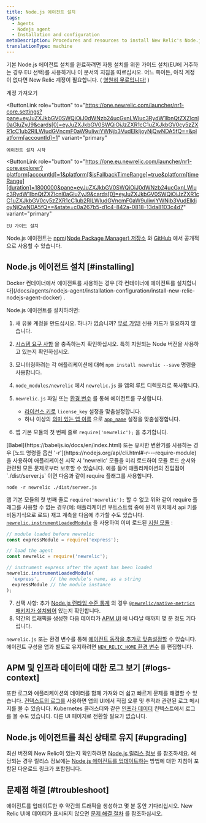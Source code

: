 ```yaml
---
title: Node.js 에이전트 설치
tags:
  - Agents
  - Nodejs agent
  - Installation and configuration
metaDescription: Procedures and resources to install New Relic's Node.js agent.
translationType: machine
---
```


기본 Node.js 에이전트 설치를 완료하려면 자동 설치를 위한 가이드 설치(EU에 거주하는 경우 EU 선택)를 사용하거나 이 문서의 지침을 따르십시오. 어느 쪽이든, 아직 계정이 없다면 New Relic 계정이 필요합니다. ( [영원히 무료입니다!](/docs/accounts/accounts-billing/new-relic-one-pricing-billing/new-relic-one-pricing-billing/#how-pricing-works) )

<ButtonGroup>
  <ButtonLink
    data-tessen="stitchedPathLinkClick"
    role="button"
    to="https://newrelic.com/signup"
    variant="primary"
  >
    계정 가져오기
  </ButtonLink>

  <ButtonLink
    role="button"
    to="https://one.newrelic.com/launcher/nr1-core.settings?pane=eyJuZXJkbGV0SWQiOiJ0dWNzb24ucGxnLWluc3RydW1lbnQtZXZlcnl0aGluZyJ9&cards[0]=eyJuZXJkbGV0SWQiOiJzZXR1cC1uZXJkbGV0cy5zZXR1cC1ub2RlLWludGVncmF0aW9uIiwiYWNjb3VudElkIjoyNjQwNDA5fQ==&platform[accountId]=1"
    variant="primary"
  >
    에이전트 설치 시작
  </ButtonLink>

  <ButtonLink
    role="button"
    to="https://one.eu.newrelic.com/launcher/nr1-core.explorer?platform[accountId]=1&platform[$isFallbackTimeRange]=true&platform[timeRange][duration]=1800000&pane=eyJuZXJkbGV0SWQiOiJ0dWNzb24ucGxnLWluc3RydW1lbnQtZXZlcnl0aGluZyJ9&cards[0]=eyJuZXJkbGV0SWQiOiJzZXR1cC1uZXJkbGV0cy5zZXR1cC1ub2RlLWludGVncmF0aW9uIiwiYWNjb3VudElkIjoyNjQwNDA5fQ==&state=c0a267b5-d1c4-842a-0818-13da8103c4d7"
    variant="primary"
  >
    EU 가이드 설치
  </ButtonLink>
</ButtonGroup>

Node.js 에이전트는 [npm(Node Package Manager) 저장소](https://npmjs.org/package/newrelic) 와 [GitHub](https://github.com/newrelic/node-newrelic) 에서 공개적으로 사용할 수 있습니다.

## Node.js 에이전트 설치 [#installing]

<Callout variant="important">
  Docker 컨테이너에서 에이전트를 사용하는 경우 [각 컨테이너에 에이전트를 설치합니다](/docs/agents/nodejs-agent/installation-configuration/install-new-relic-nodejs-agent-docker) .
</Callout>

Node.js 에이전트를 설치하려면:

1. 새 유물 계정을 만드십시오. 하나가 없습니까? [무료 가입!](https://newrelic.com/signup) 신용 카드가 필요하지 않습니다.

2. [시스템 요구 사항](/docs/agents/nodejs-agent/getting-started/compatibility-requirements-nodejs-agent) 을 충족하는지 확인하십시오. 특히 지원되는 Node 버전을 사용하고 있는지 확인하십시오.

3. 모니터링하려는 각 애플리케이션에 대해 `npm install newrelic --save` 명령을 사용합니다.

4. `node_modules/newrelic` 에서 `newrelic.js` 을 앱의 루트 디렉토리로 복사합니다.

5. `newrelic.js` 파일 또는 [환경 변수](/docs/agents/nodejs-agent/installation-configuration/nodejs-agent-configuration#environment) 를 통해 에이전트를 구성합니다.

   * [라이선스 키로](/docs/apis/intro-apis/new-relic-api-keys/#ingest-license-key) `license_key` 설정을 맞춤설정합니다.
   * 하나 이상의 [의미 있는 앱 이름](/docs/apm/new-relic-apm/installation-and-configuration/naming-your-application) 으로 [`app_name`](/docs/agents/nodejs-agent/installation-configuration/nodejs-agent-configuration#app_name) 설정을 맞춤설정합니다.

6. 앱 기본 모듈의 첫 번째 줄로 `require('newrelic');` 을 추가합니다.

<Callout variant="important">
  [Babel](https://babeljs.io/docs/en/index.html) 또는 유사한 변환기를 사용하는 경우 [노드 명령줄 옵션 '-r'](https://nodejs.org/api/cli.html#-r---require-module) 을 사용하여 애플리케이션 시작 시 'newrelic' 모듈을 미리 로드하여 모듈 로드 순서와 관련된 모든 문제로부터 보호할 수 있습니다. 예를 들어 애플리케이션의 진입점이 `./dist/server.js` 이면 다음과 같이 require 플래그를 사용합니다.

  ```
  node -r newrelic ./dist/server.js
  ```

  앱 기본 모듈의 첫 번째 줄로 `require('newrelic');` 할 수 없고 위와 같이 require 플래그를 사용할 수 없는 경우(예: 애플리케이션 부트스트랩 중에 원격 위치에서 api 키를 비동기식으로 로드) 재고 계측을 다음에 추가할 수도 있습니다. [`newrelic.instrumentLoadedModule`](/docs/apm/agents/nodejs-agent/api-guides/nodejs-agent-api/#instrumentLoadedModule) 을 사용하여 이미 로드된 [지원 모듈](https://github.com/newrelic/node-newrelic/blob/0113eb5f0e707dc662a17d262a841503bab88841/lib/instrumentations.js#L6#L6) :

  ```js
  // module loaded before newrelic 
  const expressModule = require('express');

  // load the agent
  const newrelic = require('newrelic');

  // instrument express after the agent has been loaded
  newrelic.instrumentLoadedModule(
    'express',    // the module's name, as a string
    expressModule // the module instance
  );
  ```
</Callout>

7. 선택 사항: 추가 [Node.js 런타임 수준 통계](/docs/agents/nodejs-agent/supported-features/node-vms-statistics-page) 의 경우 [`@newrelic/native-metrics` 패키지가 설치되어](/docs/agents/nodejs-agent/supported-features/node-vm-measurements) 있는지 확인합니다.
8. 약간의 트래픽을 생성한 다음 데이터가 [APM UI](/docs/apm/applications-menu/monitoring/apm-overview-page) 에 나타날 때까지 몇 분 정도 기다립니다.

`newrelic.js` 또는 환경 변수를 통해 [에이전트 동작을 추가로 맞춤설정할](/docs/agents/nodejs-agent/installation-configuration/nodejs-agent-configuration) 수 있습니다. 에이전트 구성을 앱과 별도로 유지하려면 [`NEW_RELIC_HOME` 환경 변수](/docs/agents/nodejs-agent/installation-configuration/nodejs-agent-configuration#home) 를 편집합니다.

## APM 및 인프라 데이터에 대한 로그 보기 [#logs-context]

또한 로그와 애플리케이션의 데이터를 함께 가져와 더 쉽고 빠르게 문제를 해결할 수 있습니다. [컨텍스트의 로그를](/docs/logs/logs-context/configure-logs-context-nodejs/) 사용하면 앱의 UI에서 직접 오류 및 추적과 관련된 로그 메시지를 볼 수 있습니다. Kubernetes 클러스터와 같은 [인프라 데이터](/docs/logs/forward-logs/forward-your-logs-using-infrastructure-agent/) 컨텍스트에서 로그를 볼 수도 있습니다. 다른 UI 페이지로 전환할 필요가 없습니다.

## Node.js 에이전트를 최신 상태로 유지 [#upgrading]

최신 버전의 New Relic이 있는지 확인하려면 [Node.js 릴리스 정보](/docs/release-notes/agent-release-notes/nodejs-release-notes) 를 참조하세요. 해당되는 경우 릴리스 정보에는 [Node.js 에이전트를 업데이트하는](/docs/agents/nodejs-agent/installation-configuration/upgrade-nodejs-agent) 방법에 대한 지침이 포함된 다운로드 링크가 포함됩니다.

## 문제점 해결 [#troubleshoot]

에이전트를 업데이트한 후 약간의 트래픽을 생성하고 몇 분 동안 기다리십시오. New Relic UI에 데이터가 표시되지 않으면 [문제 해결 절차](/docs/agents/nodejs-agent/troubleshooting/troubleshooting-your-nodejs-installation) 를 참조하십시오.